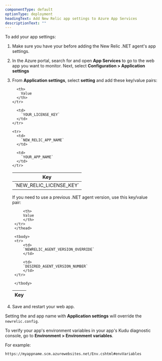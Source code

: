 ```yaml
---
componentType: default
optionType: deployment
headingText: Add New Relic app settings to Azure App Services
descriptionText: ""  
---
```


To add your app settings:

1. Make sure you have your <InlinePopover type="licenseKey"/> before adding the New Relic .NET agent's app settings.
2. In the Azure portal, search for and open <DNT>**App Services**</DNT> to go to the web app you want to monitor. Next, select <DNT>**Configuration > Application settings**</DNT>
3. From <DNT>**Application settings**</DNT>, select <DNT>**setting**</DNT> and add these key/value pairs:

   <table>
     <thead>
       <tr>
         <th width={300}>
           Key
         </th>

         <th>
           Value
         </th>
       </tr>
     </thead>

     <tbody>
       <tr>
         <td>
           `NEW_RELIC_LICENSE_KEY`
         </td>

         <td>
           `YOUR_LICENSE_KEY`
         </td>
       </tr>

       <tr>
         <td>
           `NEW_RELIC_APP_NAME`
         </td>

         <td>
           `YOUR_APP_NAME`
         </td>
       </tr>
     </tbody>
   </table>

    If you need to use a previous .NET agent version, use this key/value pair: 

    <table>
        <thead>
        <tr>
            <th width={300}>
            Key
            </th>

            <th>
            Value
            </th>
        </tr>
        </thead>

        <tbody>
        <tr>
            <td>
            `NEWRELIC_AGENT_VERSION_OVERRIDE`
            </td>

            <td>
            `DESIRED_AGENT_VERSION_NUMBER`
            </td>
        </tr>

        </tbody>
    </table>
4. Save and restart your web app.

Setting the <InlinePopover type="licenseKey"/> and app name with <DNT>**Application settings**</DNT> will override the `newrelic.config`.

To verify your app's environment variables in your app's Kudu diagnostic console, go to <DNT>**Environment > Environment variables**</DNT>.

For example:

```
https://myappname.scm.azurewebsites.net/Env.cshtml#envVariables
```
